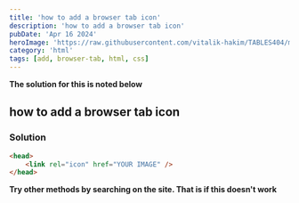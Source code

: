 ```yaml
---
title: 'how to add a browser tab icon'
description: 'how to add a browser tab icon'
pubDate: 'Apr 16 2024'
heroImage: 'https://raw.githubusercontent.com/vitalik-hakim/TABLES404/main/error_b/HTML.png'
category: 'html'
tags: [add, browser-tab, html, css]
---
```


**The solution for this is noted below**

## how to add a browser tab icon

### Solution

```html
<head>
	<link rel="icon" href="YOUR IMAGE" />
</head>
```

**Try other methods by searching on the site. That is if this doesn't work**
